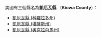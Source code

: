 美國有三個縣名為'''凱厄瓦縣''' （'''Kiowa County'''）：
* [[凱厄瓦縣_(科羅拉多州)|凱厄瓦縣 (科羅拉多州)]]
* [[凱厄瓦縣_(堪薩斯州)|凱厄瓦縣 (堪薩斯州)]]
* [[凱厄瓦縣_(奧克拉荷馬州)|凱厄瓦縣 (奧克拉荷馬州)]]
{{disambig|K凱厄瓦縣|Cat=四字县名消歧义}}